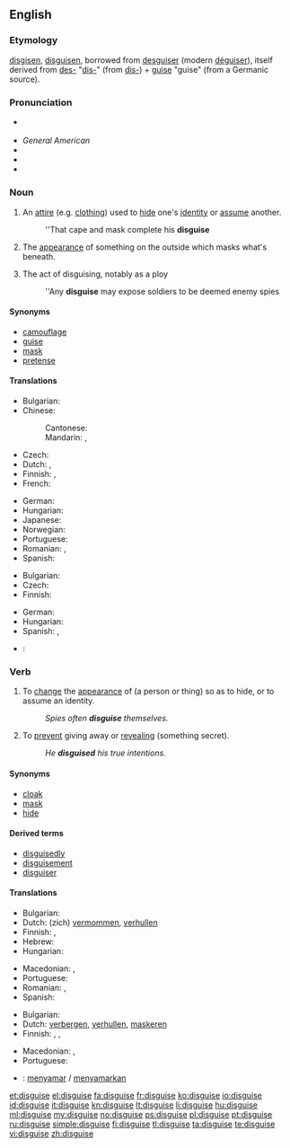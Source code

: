 ==English==

===Etymology===
{{etyl|enm}} [[disgisen]], [[disguisen]], borrowed from {{etyl|fro}} [[desguiser]] (modern [[déguiser]]), itself derived from [[des-]] "[[dis-]]" (from {{etyl|la}} [[dis-]]) + [[guise]] "guise" (from a Germanic source).

===Pronunciation===
* {{a|UK}} {{IPA|/dɪsˈɡaɪz/|/dɪzˈɡaɪz/}}
* ''General American'' {{IPA|/dɪˈskaɪz/}} {{X-SAMPA|/dI"skaIz/}}
* {{audio|En-us-disguise.ogg|Audio (US)}}
* {{hyphenation|dis|guise}}
* {{rhymes|aɪz}}

===Noun===
{{en-noun}}

# An [[attire]] (e.g. [[clothing]]) used to [[hide]] one's [[identity]] or [[assume]] another.
#: ''That cape and mask complete his '''disguise'''
# {{figuratively}} The [[appearance]] of something on the outside which masks what's beneath.
# The act of disguising, notably as a ploy
#: ''Any '''disguise''' may expose soldiers to be deemed enemy spies

====Synonyms====
* [[camouflage]]
* [[guise]]
* [[mask]]
* [[pretense]]

====Translations====
{{trans-top|attire to hide/assume an identity}}
* Bulgarian: {{t-|bg|дегизиране|n|sc=Cyrl}}
* Chinese:
*: Cantonese: {{tø|yue|偽裝|tr=jōngngai|sc=Hant}}
*: Mandarin: {{t|cmn|偽裝|sc=Hani}}, {{t|cmn|伪装|tr=wěichěng|Sc=Hani}}
* Czech: {{t-|cs|převlek|m}}
* Dutch: {{t+|nl|vermomming|f}}, {{t+|nl|mom|n}}
* Finnish: {{t-|fi|valeasu}}, {{t-|fi|valepuku}}
* French: {{t+|fr|déguisement|m}}
{{trans-mid}}
* German: {{t+|de|Verkleidung|f}}
* Hungarian: {{t+|hu|álruha}}
* Japanese: {{t-|ja|変装|tr=[[へんそう]], hensō}}
* Norwegian: {{t+|no|forkledning|m}}
* Portuguese: {{t+|pt|disfarce|m}}
* Romanian: {{t-|ro|deghizare}}, {{t-|ro|mascare}}
* Spanish: {{t-|es|disfraz|m}}
{{trans-bottom}}

{{trans-top|that which masks what's beneath}}
* Bulgarian: {{t-|bg|маскиране|n|sc=Cyrl}}
* Czech: {{t-|cs|převlek|m}}
* Finnish: {{t-|fi|naamiointi}}
{{trans-mid}}
* German: {{t+|de|Tarnung|f}}
* Hungarian: {{t+|hu|álca}}
* Spanish: {{t+|es|pantalla|f}}, {{t+|es|tapadera|f}}
{{trans-bottom}}

{{checktrans-top}}
* {{ttbc|id}}: {{t|id|samaran}}
{{trans-bottom}}

===Verb===
{{en-verb|disguises|disguising|disguised}}

# {{transitive}} To [[change]] the [[appearance]] of (a person or thing) so as to hide, or to assume an identity.
#: ''Spies often '''disguise''' themselves.''
# {{transitive}} To [[prevent]] giving away or [[reveal]]ing (something secret).
#: ''He '''disguised''' his true intentions.''

====Synonyms====
* [[cloak]]
* [[mask]]
* [[hide]]

====Derived terms====
* [[disguisedly]]
* [[disguisement]]
* [[disguiser]]

====Translations====
{{trans-top|to change the appearance}}
* Bulgarian: {{t+|bg|маскирам|sc=Cyrl}}
* Dutch: (zich) [[vermommen]], [[verhullen]]
* Finnish: {{t-|fi|naamioida}}, {{t+|fi|naamioitua}}
* Hebrew: {{t-|he|הסווה|tr=hisvá}}
* Hungarian: {{t+|hu|álcáz}}
{{trans-mid}}
* Macedonian: {{t-|mk|преправа|tr=préprava}},  {{t-|mk|престорува|tr=prestótuva}}
* Portuguese: {{t+|pt|disfarçar}}
* Romanian: {{t-|ro|deghiza}}, {{t-|ro|masca}}
* Spanish: {{t-|es|disfrazar}}
{{trans-bottom}}

{{trans-top|to prevent revealing something secret}}
* Bulgarian: {{t+|bg|прикривам|sc=Cyrl}}
* Dutch: [[verbergen]], [[verhullen]], [[maskeren]]
* Finnish: {{t-|fi|naamioida}}, {{t+|fi|salata}}, {{t+|fi|peittää}}
{{trans-mid}}
* Macedonian: {{t-|mk|прикрива|tr=príkriva}},  {{t-|mk|затскрива|tr=zátskriva}}
* Portuguese: {{t+|pt|esconder}}
{{trans-bottom}}

{{checktrans-top}}
* {{ttbc|id}}: [[samar|menyamar]] / [[samar|menyamarkan]]
{{trans-bottom}}

[[et:disguise]]
[[el:disguise]]
[[fa:disguise]]
[[fr:disguise]]
[[ko:disguise]]
[[io:disguise]]
[[id:disguise]]
[[it:disguise]]
[[kn:disguise]]
[[lt:disguise]]
[[li:disguise]]
[[hu:disguise]]
[[ml:disguise]]
[[my:disguise]]
[[no:disguise]]
[[ps:disguise]]
[[pl:disguise]]
[[pt:disguise]]
[[ru:disguise]]
[[simple:disguise]]
[[fi:disguise]]
[[tl:disguise]]
[[ta:disguise]]
[[te:disguise]]
[[vi:disguise]]
[[zh:disguise]]